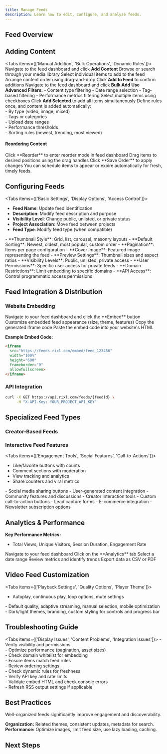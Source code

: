 ```yaml
---
title: Manage Feeds
description: Learn how to edit, configure, and analyze feeds.
---
```



## Feed Overview

<Cards>
  <Card title="Feed Overview" description="View feed settings, performance metrics, and configuration options" />
  <Card title="Content Management" description="Add, remove, and organize feed content with drag-and-drop tools" />
  <Card title="Analytics Dashboard" description="Monitor feed performance, engagement, and usage statistics" />
  <Card title="Integration Tools" description="Access embedding codes, API endpoints, and sharing options" />
</Cards>

## Adding Content

<Tabs items={['Manual Addition', 'Bulk Operations', 'Dynamic Rules']}>
  <Tab value="Manual Addition">
    <Steps>
      <Step>Navigate to the feed dashboard and click **Add Content**</Step>
      <Step>Browse or search through your media library</Step>
      <Step>Select individual items to add to the feed</Step>
      <Step>Arrange content order using drag-and-drop</Step>
      <Step>Click **Add to Feed** to confirm additions</Step>
    </Steps>
  </Tab>
  <Tab value="Bulk Operations">
    <Steps>
      <Step>Navigate to the feed dashboard and click **Bulk Add**</Step>
      <Step>
        **Use Advanced Filters:**
        - Content type filtering
        - Date range selection
        - Tag-based filtering
        - Performance metrics filtering
      </Step>
      <Step>Select multiple items using checkboxes</Step>
      <Step>Click **Add Selected** to add all items simultaneously</Step>
    </Steps>
  </Tab>
  <Tab value="Dynamic Rules">
    Define rules once, and content is added automatically:  
    - By type (video, image, mixed)  
    - Tags or categories  
    - Upload date ranges  
    - Performance thresholds  
    - Sorting rules (newest, trending, most viewed)
  </Tab>
</Tabs>


#### Reordering Content

<Steps>
  <Step>Click **Reorder** to enter reorder mode in feed dashboard</Step>
  <Step>Drag items to desired positions using the drag handles</Step>
  <Step>Click **Save Order** to apply changes</Step>
</Steps>

<Callout type="tip">
You can schedule items to appear or expire automatically for fresh, timely feeds.
</Callout>

## Configuring Feeds

<Tabs items={['Basic Settings', 'Display Options', 'Access Control']}>
  <Tab value="Basic Settings">
  - **Feed Name**: Update feed identification  
  - **Description**: Modify feed description and purpose  
  - **Visibility Level**: Change public, unlisted, or private status  
  - **Project Association**: Move feed between projects  
  - **Feed Type**: Modify feed type (when compatible)  
  </Tab>
  <Tab value="Display Options">
  - **Thumbnail Style**: Grid, list, carousel, masonry layouts  
  - **Default Sorting**: Newest, oldest, most popular, custom order  
  - **Pagination**: Items per page configuration  
  - **Cover Image**: Featured image representing the feed  
  - **Preview Settings**: Thumbnail sizes and aspect ratios  
  </Tab>
  <Tab value="Access Control">
  - **Visibility Levels**: Public, unlisted, private access  
  - **User Permissions**: Specific user access for private feeds  
  - **Domain Restrictions**: Limit embedding to specific domains  
  - **API Access**: Control programmatic access permissions  
  </Tab>
</Tabs>

## Feed Integration & Distribution

### Website Embedding

<Steps>
  <Step>Navigate to your feed dashboard and click the **Embed** button</Step>
  <Step>Customize embedded feed appearance (size, theme, features)</Step>
  <Step>Copy the generated iframe code</Step>
  <Step>Paste the embed code into your website's HTML</Step>
</Steps>

**Example Embed Code:**
```html
<iframe 
  src="https://feeds.rixl.com/embed/feed_123456" 
  width="100%" 
  height="600" 
  frameborder="0"
  allowfullscreen>
</iframe>
```

### API Integration

```bash
curl -X GET https://api.rixl.com/feeds/{feedId} \
     -H "X-API-Key: YOUR_PROJECT_API_KEY"
```

## Specialized Feed Types

### Creator-Based Feeds

<Cards>
  <Card title="Single Creator" description="Showcase content from one specific creator" />
  <Card title="Multi-Creator" description="Combine content from multiple selected creators" />
  <Card title="Creator Collections" description="Organize creators into themed collections" />
</Cards>

### Interactive Feed Features

<Tabs items={['Engagement Tools', 'Social Features', 'Call-to-Actions']}>
  <Tab value="Engagement Tools">
  - Like/favorite buttons with counts  
  - Comment sections with moderation  
  - View tracking and analytics  
  - Share counters and viral metrics  
  </Tab>
  <Tab value="Social Features">
  - Social media sharing buttons  
  - User-generated content integration  
  - Community features and discussions  
  - Creator interaction tools  
  </Tab>
  <Tab value="Call-to-Actions">
  - Custom call-to-action buttons  
  - Lead capture forms  
  - E-commerce integration  
  - Newsletter subscription options  
  </Tab>
</Tabs>

## Analytics & Performance

<Cards>
  <Card title="Engagement Metrics" description="Views, clicks, time spent, and interaction rates" />
  <Card title="Audience Insights" description="Geographic data, device types, and referral sources" />
  <Card title="Content Performance" description="Individual item performance and trending analysis" />
  <Card title="Real-time Data" description="Live feed performance and usage statistics" />
</Cards>

**Key Performance Metrics:**
- Total Views, Unique Visitors, Session Duration, Engagement Rate

<Steps>
  <Step>Navigate to your feed dashboard</Step>
  <Step>Click on the **Analytics** tab</Step>
  <Step>Select a date range</Step>
  <Step>Review metrics and identify trends</Step>
  <Step>Export data as CSV or PDF</Step>
</Steps>

## Video Feed Customization

<Tabs items={['Playback Settings', 'Quality Options', 'Player Theme']}>
  <Tab value="Playback Settings">
  - Autoplay, continuous play, loop options, mute settings  
  </Tab>
  <Tab value="Quality Options">
  - Default quality, adaptive streaming, manual selection, mobile optimization  
  </Tab>
  <Tab value="Player Theme">
  - Dark/light themes, branding, custom styling for controls and progress bar  
  </Tab>
</Tabs>

## Troubleshooting Guide

<Tabs items={['Display Issues', 'Content Problems', 'Integration Issues']}>
  <Tab value="Display Issues">
    - Verify visibility and permissions  
    - Optimize performance (pagination, asset sizes)  
    - Check domain whitelist for embedding  
  </Tab>
  <Tab value="Content Problems">
    - Ensure items match feed rules  
    - Review ordering settings  
    - Check dynamic rules for freshness  
  </Tab>
  <Tab value="Integration Issues">
    - Verify API key and rate limits  
    - Validate embed HTML and check console errors  
    - Refresh RSS output settings if applicable  
  </Tab>
</Tabs>

## Best Practices

<Callout type="tip">
Well-organized feeds significantly improve engagement and discoverability.
</Callout>

**Organization:** Related themes, consistent updates, metadata for search.  
**Performance:** Optimize images, limit feed size, use lazy loading, caching.  

## Next Steps

<Cards>
  <Card 
    title="Feed API Integration" 
    description="Implement custom feed integrations and advanced API usage"
    href="/docs/platform/api-reference/feeds"
  />
</Cards>






